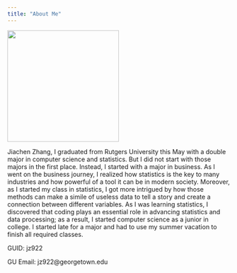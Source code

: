 ```yaml
---
title: "About Me"
---
```


![](images/EOSR1030-Edit.jpg){width="252"}

Jiachen Zhang, I graduated from Rutgers University this May with a double major in computer science and statistics. But I did not start with those majors in the first place. Instead, I started with a major in business. As I went on the business journey, I realized how statistics is the key to many industries and how powerful of a tool it can be in modern society. Moreover, as I started my class in statistics, I got more intrigued by how those methods can make a simile of useless data to tell a story and create a connection between different variables. As I was learning statistics, I discovered that coding plays an essential role in advancing statistics and data processing; as a result, I started computer science as a junior in college. I started late for a major and had to use my summer vacation to finish all required classes.

GUID: jz922

GU Email: jz922\@georgetown.edu